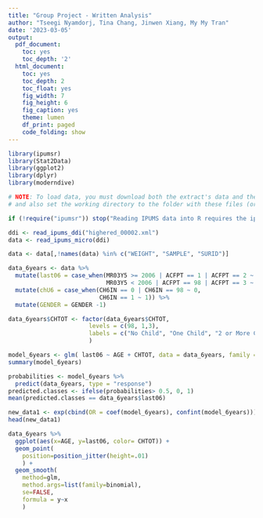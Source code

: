```yaml
---
title: "Group Project - Written Analysis"
author: "Tseegi Nyamdorj, Tina Chang, Jinwen Xiang, My My Tran"
date: '2023-03-05'
output: 
  pdf_document:
    toc: yes
    toc_depth: '2'
  html_document:
    toc: yes
    toc_depth: 2
    toc_float: yes
    fig_width: 7
    fig_height: 6
    fig_caption: yes
    theme: lumen
    df_print: paged
    code_folding: show
---
```

```r
library(ipumsr)
library(Stat2Data)
library(ggplot2)
library(dplyr)
library(moderndive) 
```

```r
# NOTE: To load data, you must download both the extract's data and the DDI
# and also set the working directory to the folder with these files (or change the path below).

if (!require("ipumsr")) stop("Reading IPUMS data into R requires the ipumsr package. It can be installed using the following command: install.packages('ipumsr')")

ddi <- read_ipums_ddi("highered_00002.xml")
data <- read_ipums_micro(ddi)
```

```r
data <- data[,!names(data) %in% c("WEIGHT", "SAMPLE", "SURID")]
```

```r
data_6years <- data %>%
  mutate(last06 = case_when(MR03Y5 >= 2006 | ACFPT == 1 | ACFPT == 2 ~ 1, 
                            MR03Y5 < 2006 | ACFPT == 98 | ACFPT == 3 ~ 0)) %>%
  mutate(chU6 = case_when(CH6IN == 0 | CH6IN == 98 ~ 0,
                          CH6IN == 1 ~ 1)) %>%
  mutate(GENDER = GENDER -1)
```
```r
data_6years$CHTOT <- factor(data_6years$CHTOT,
                       levels = c(98, 1,3),
                       labels = c("No Child", "One Child", "2 or More Children")
                       )
```

```r
model_6years <- glm( last06 ~ AGE + CHTOT, data = data_6years, family = binomial)
summary(model_6years)
```
```r
probabilities <- model_6years %>% 
  predict(data_6years, type = "response")
predicted.classes <- ifelse(probabilities> 0.5, 0, 1)
mean(predicted.classes == data_6years$last06)
```
```r
new_data1 <- exp(cbind(OR = coef(model_6years), confint(model_6years)))
head(new_data1)

```

```r
data_6years %>%
  ggplot(aes(x=AGE, y=last06, color= CHTOT)) +
  geom_point(
    position=position_jitter(height=.01)
    ) +
  geom_smooth(
    method=glm,
    method.args=list(family=binomial),
    se=FALSE,
    formula = y~x
    )
```

